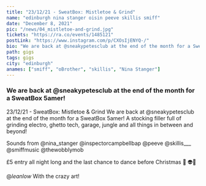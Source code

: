 ---
title: "23/12/21 - SweatBox: Mistletoe & Grind"
name: "edinburgh nina stanger oisin peeve skillis smiff"
date: "December 8, 2021"
pic: "/news/04_mistletoe-and-grind.jpg"
tickets: "https://ra.co/events/1485121"
postLink: "https://www.instagram.com/p/CXOsIjENYQ-/"
bio: "We are back at @sneakypetesclub at the end of the month for a SweatBox 5amer! "
path: gigs
tags: gigs
city: "edinburgh"
anames: ["smiff", "oBrother", "skillis", "Nina Stanger"]
---

### We are back at @sneakypetesclub at the end of the month for a SweatBox 5amer!

23/12/21 - SweatBox: Mistletoe & Grind
We are back at @sneakypetesclub at the end of the month for a SweatBox 5amer!
A stocking filler full of grinding electro, ghetto tech, garage, jungle and all things in between and beyond!

Sounds from
@nina_stanger
@inspectorcampbellbap
@peeve
@skillis\_\_\_
@smiffmusic
@thewobblymob

£5 entry all night long and the last chance to dance before Christmas 🎄 👽🎄

@_leanlow_ With the crazy art!
